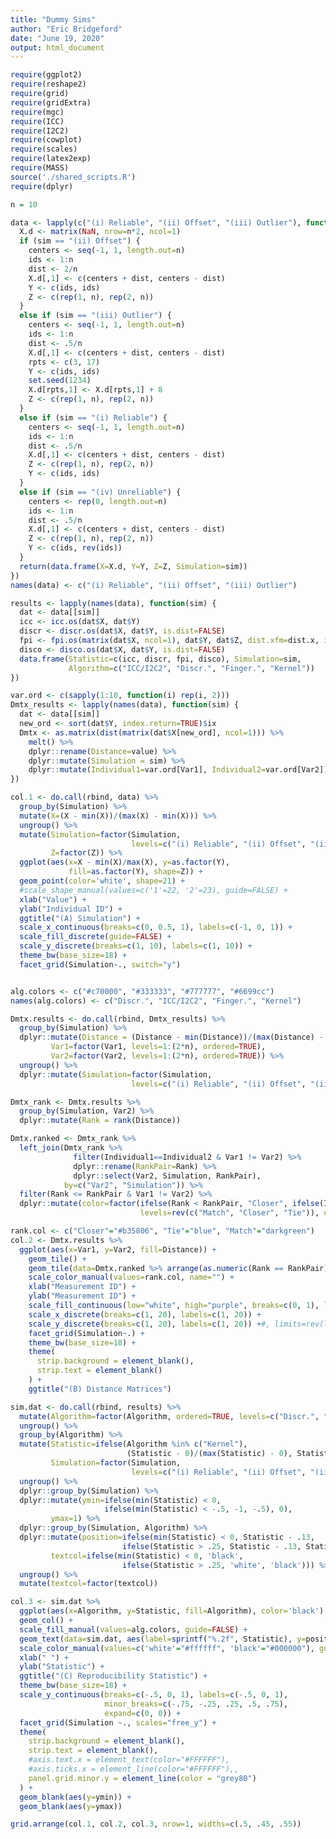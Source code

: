 ```yaml
---
title: "Dummy Sims"
author: "Eric Bridgeford"
date: "June 19, 2020"
output: html_document
---
```


```r
require(ggplot2)
require(reshape2)
require(grid)
require(gridExtra)
require(mgc)
require(ICC)
require(I2C2)
require(cowplot)
require(scales)
require(latex2exp)
require(MASS)
source('./shared_scripts.R')
require(dplyr)
```

```r
n = 10

data <- lapply(c("(i) Reliable", "(ii) Offset", "(iii) Outlier"), function (sim) {
  X.d <- matrix(NaN, nrow=n*2, ncol=1)
  if (sim == "(ii) Offset") {
    centers <- seq(-1, 1, length.out=n)
    ids <- 1:n
    dist <- 2/n
    X.d[,1] <- c(centers + dist, centers - dist)
    Y <- c(ids, ids)
    Z <- c(rep(1, n), rep(2, n))
  }
  else if (sim == "(iii) Outlier") {
    centers <- seq(-1, 1, length.out=n)
    ids <- 1:n
    dist <- .5/n
    X.d[,1] <- c(centers + dist, centers - dist)
    rpts <- c(3, 17)
    Y <- c(ids, ids)
    set.seed(1234)
    X.d[rpts,1] <- X.d[rpts,1] + 8
    Z <- c(rep(1, n), rep(2, n))
  }
  else if (sim == "(i) Reliable") {
    centers <- seq(-1, 1, length.out=n)
    ids <- 1:n
    dist <- .5/n
    X.d[,1] <- c(centers + dist, centers - dist)
    Z <- c(rep(1, n), rep(2, n))
    Y <- c(ids, ids)
  }
  else if (sim == "(iv) Unreliable") {
    centers <- rep(0, length.out=n)
    ids <- 1:n
    dist <- .5/n
    X.d[,1] <- c(centers + dist, centers - dist)
    Z <- c(rep(1, n), rep(2, n))
    Y <- c(ids, rev(ids))
  }
  return(data.frame(X=X.d, Y=Y, Z=Z, Simulation=sim))
})
names(data) <- c("(i) Reliable", "(ii) Offset", "(iii) Outlier")
```

```r
results <- lapply(names(data), function(sim) {
  dat <- data[[sim]]
  icc <- icc.os(dat$X, dat$Y)
  discr <- discr.os(dat$X, dat$Y, is.dist=FALSE)
  fpi <- fpi.os(matrix(dat$X, ncol=1), dat$Y, dat$Z, dist.xfm=dist.x, is.sim=FALSE)
  disco <- disco.os(dat$X, dat$Y, is.dist=FALSE)
  data.frame(Statistic=c(icc, discr, fpi, disco), Simulation=sim,
             Algorithm=c("ICC/I2C2", "Discr.", "Finger.", "Kernel"))
})

var.ord <- c(sapply(1:10, function(i) rep(i, 2)))
Dmtx_results <- lapply(names(data), function(sim) {
  dat <- data[[sim]]
  new_ord <- sort(dat$Y, index.return=TRUE)$ix
  Dmtx <- as.matrix(dist(matrix(dat$X[new_ord], ncol=1))) %>%
    melt() %>%
    dplyr::rename(Distance=value) %>%
    dplyr::mutate(Simulation = sim) %>%
    dplyr::mutate(Individual1=var.ord[Var1], Individual2=var.ord[Var2])
})
```

```r
col.1 <- do.call(rbind, data) %>%
  group_by(Simulation) %>%
  mutate(X=(X - min(X))/(max(X) - min(X))) %>%
  ungroup() %>%
  mutate(Simulation=factor(Simulation, 
                           levels=c("(i) Reliable", "(ii) Offset", "(iii) Outlier"), ordered=TRUE),
         Z=factor(Z)) %>%
  ggplot(aes(x=X - min(X)/max(X), y=as.factor(Y),
             fill=as.factor(Y), shape=Z)) +
  geom_point(color='white', shape=21) +
  #scale_shape_manual(values=c('1'=22, '2'=23), guide=FALSE) +
  xlab("Value") +
  ylab("Individual ID") +
  ggtitle("(A) Simulation") +
  scale_x_continuous(breaks=c(0, 0.5, 1), labels=c(-1, 0, 1)) +
  scale_fill_discrete(guide=FALSE) +
  scale_y_discrete(breaks=c(1, 10), labels=c(1, 10)) +
  theme_bw(base_size=18) +
  facet_grid(Simulation~., switch="y")


alg.colors <- c("#c70000", "#333333", "#777777", "#6699cc")
names(alg.colors) <- c("Discr.", "ICC/I2C2", "Finger.", "Kernel")

Dmtx.results <- do.call(rbind, Dmtx_results) %>%
  group_by(Simulation) %>%
  dplyr::mutate(Distance = (Distance - min(Distance))/(max(Distance) - min(Distance)),
         Var1=factor(Var1, levels=1:(2*n), ordered=TRUE),
         Var2=factor(Var2, levels=1:(2*n), ordered=TRUE)) %>%
  ungroup() %>%
  dplyr::mutate(Simulation=factor(Simulation, 
                           levels=c("(i) Reliable", "(ii) Offset", "(iii) Outlier"), ordered=TRUE))

Dmtx_rank <- Dmtx.results %>%
  group_by(Simulation, Var2) %>%
  dplyr::mutate(Rank = rank(Distance))

Dmtx.ranked <- Dmtx_rank %>%
  left_join(Dmtx_rank %>% 
              filter(Individual1==Individual2 & Var1 != Var2) %>% 
              dplyr::rename(RankPair=Rank) %>%
              dplyr::select(Var2, Simulation, RankPair),
            by=c("Var2", "Simulation")) %>%
  filter(Rank <= RankPair & Var1 != Var2) %>%
  dplyr::mutate(color=factor(ifelse(Rank < RankPair, "Closer", ifelse(Individual1 == Individual2, "Match", "Tie")),
                             levels=rev(c("Match", "Closer", "Tie")), ordered=TRUE))

rank.col <- c("Closer"="#b35806", "Tie"="blue", "Match"="darkgreen")
col.2 <- Dmtx.results %>%
  ggplot(aes(x=Var1, y=Var2, fill=Distance)) +
    geom_tile() +
    geom_tile(data=Dmtx.ranked %>% arrange(as.numeric(Rank == RankPair)), aes(x=Var1, y=Var2, color=color), size=.5) +
    scale_color_manual(values=rank.col, name="") +
    xlab("Measurement ID") +
    ylab("Measurement ID") +
    scale_fill_continuous(low="white", high="purple", breaks=c(0, 1), labels=c(0, 1)) +
    scale_x_discrete(breaks=c(1, 20), labels=c(1, 20)) +
    scale_y_discrete(breaks=c(1, 20), labels=c(1, 20)) +#, limits=rev(levels(Dmtx_results$Var2))) +
    facet_grid(Simulation~.) +
    theme_bw(base_size=18) +
    theme(
      strip.background = element_blank(),
      strip.text = element_blank()
    ) +
    ggtitle("(B) Distance Matrices")

sim.dat <- do.call(rbind, results) %>%
  mutate(Algorithm=factor(Algorithm, ordered=TRUE, levels=c("Discr.", "Finger.", "ICC/I2C2", "Kernel"))) %>%
  ungroup() %>%
  group_by(Algorithm) %>%
  mutate(Statistic=ifelse(Algorithm %in% c("Kernel"), 
                          (Statistic - 0)/(max(Statistic) - 0), Statistic),
         Simulation=factor(Simulation, 
                           levels=c("(i) Reliable", "(ii) Offset", "(iii) Outlier"), ordered=TRUE)) %>%
  ungroup() %>%
  dplyr::group_by(Simulation) %>%
  dplyr::mutate(ymin=ifelse(min(Statistic) < 0,
                     ifelse(min(Statistic) < -.5, -1, -.5), 0),
         ymax=1) %>%
  dplyr::group_by(Simulation, Algorithm) %>%
  dplyr::mutate(position=ifelse(min(Statistic) < 0, Statistic - .13,
                         ifelse(Statistic > .25, Statistic - .13, Statistic + .13)),
         textcol=ifelse(min(Statistic) < 0, 'black',
                         ifelse(Statistic > .25, 'white', 'black'))) %>%
  ungroup() %>%
  mutate(textcol=factor(textcol))

col.3 <- sim.dat %>%
  ggplot(aes(x=Algorithm, y=Statistic, fill=Algorithm), color='black') +
  geom_col() +
  scale_fill_manual(values=alg.colors, guide=FALSE) +
  geom_text(data=sim.dat, aes(label=sprintf("%.2f", Statistic), y=position, color=textcol), size=6) +
  scale_color_manual(values=c('white'="#ffffff", 'black'="#000000"), guide=FALSE) +
  xlab(" ") +
  ylab("Statistic") +
  ggtitle("(C) Reproducibility Statistic") +
  theme_bw(base_size=18) +
  scale_y_continuous(breaks=c(-.5, 0, 1), labels=c(-.5, 0, 1),
                     minor_breaks=c(-.75, -.25, .25, .5, .75),
                     expand=c(0, 0)) +
  facet_grid(Simulation ~., scales="free_y") + 
  theme(
    strip.background = element_blank(),
    strip.text = element_blank(),
    #axis.text.x = element_text(color="#FFFFFF"),
    #axis.ticks.x = element_line(color="#FFFFFF"),,
    panel.grid.minor.y = element_line(color = "grey80")
  ) +
  geom_blank(aes(y=ymin)) +
  geom_blank(aes(y=ymax))

grid.arrange(col.1, col.2, col.3, nrow=1, widths=c(.5, .45, .55))
```

